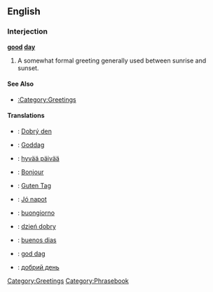 ==English==

===Interjection===
'''[[good]] [[day]]'''

# A somewhat formal greeting generally used between sunrise and sunset.

====See Also====
*[[:Category:Greetings]]

====Translations====
*{{cs}}: [[Dobrý den]]
*{{da}}: [[Goddag]]
*{{fi}}: [[hyvää päivää]]
*{{fr}}: [[Bonjour]]
*{{de}}: [[Guten Tag]]
*{{hu}}: [[Jó napot]]
*{{it}}: [[buongiorno]]
*{{pl}}: [[dzień dobry]]
*{{es}}: [[buenos dias]]
*{{sv}}: [[god dag]]
*{{ua}}: [[добрий день]]

[[Category:Greetings]]
[[Category:Phrasebook]]